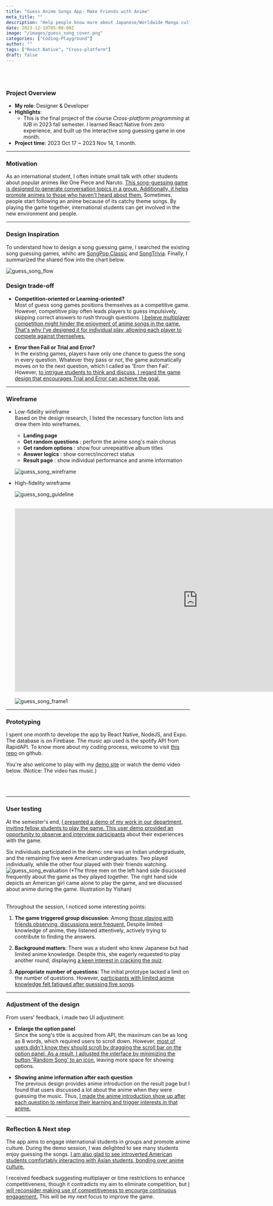 ```yaml
---
title: "Guess Anime Songs App- Make Friends with Anime"
meta_title: ""
description: "Help people know more about Japanese/Worldwide Manga culture by guessing anime songs"
date: 2023-12-19T05:00:00Z
image: "/images/guess_song_cover.png"
categories: ["Coding-Playground"]
author: ""
tags: ["React Native", "Cross-platform"]
draft: false
---
```


<br />
<br />

### Project Overview

- **My role**: Designer & Developer
- **Highlights**:
  - This is the final project of the course _Cross-platform programming_ at IUB in 2023 fall semester. I learned React Native from zero experience, and built up the interactive song guessing game in one month.
- **Project time**: 2023 Oct 17 ~ 2023 Nov 14, 1 month.

---

### Motivation

As an international student, I often initiate small talk with other students about popular animes like One Piece and Naruto. <ins>This song-guessing game is designed to generate conversation topics in a group. Additionally, it helps promote animes to those who haven't heard about them.</ins> Sometimes, people start following an anime because of its catchy theme songs. By playing the game together, international students can get involved in the new environment and people.

---

### Design Inspiration

To understand how to design a song guessing game, I searched the existing song guessing games, whihc are [SongPop Classic](https://play.google.com/store/apps/details?id=air.com.freshplanet.games.SongPop2&hl=en&gl=US&pli=1) and [SongTrivia](https://songtrivia2.io/). Finally, I summarized the shared flow into the chart below.

![guess_song_flow](/images/guess_song_inspiration.png)

### Design trade-off

- **Competition-oriented or Learning-oriented?** <br/>
  Most of guess song games positions themselves as a competitive game. However, competitive play often leads players to guess impulsively, skipping correct answers to rush through questions. <ins>I believe multiplayer competition might hinder the enjoyment of anime songs in the game. That's why I've designed it for individual play, allowing each player to compete against themselves.</ins>

- **Error then Fail or Trial and Error?**<br/>
  In the existing games, players have only one chance to guess the song in every question. Whatever they pass or not, the game automatically moves on to the next question, which I called as 'Erorr then Fail'. However, <ins>to intrigue students to think and discuss, I regard the game design that encourages Trial and Error can achieve the goal.</ins>

---

### Wireframe

- Low-fidelity wireframe <br/>
  Based on the design research, I listed the necessary function lists and drew them into wireframes.

  - **Landing page**
  - **Get random questions** : perform the anime song's main chorus
  - **Get random options** : show four unrepeatitive album titles
  - **Answer logics** : show correct/incorrect status
  - **Result page** : show individual performance and anime information

  ![guess_song_wireframe](/images/guess_song_wireframe.png)

- High-fidelity wireframe

  ![guess_song_guideline](/images/guess_song_Guidline.png)

  ## <iframe style="border: 1px solid rgba(0, 0, 0, 0.1);" width="1000" height="500" src="https://www.figma.com/embed?embed_host=share&url=https%3A%2F%2Fwww.figma.com%2Ffile%2FdyC9XOgHfOpaTIulB6qu8l%2FUntitled%3Ftype%3Dwhiteboard%26node-id%3D0%253A1%26t%3DGl3CiNflBa20Xn8o-1" allowfullscreen></iframe>

  ![guess_song_frame1](/images/guess_song_frame1.png)

---

### Prototyping

I spent one month to develope the app by React Native, NodeJS, and Expo. The database is on Firebase. The music api used is the spotify API from RapidAPI. To know more about my coding process, welcome to visit [this repo](https://github.com/yishanhsieh/info590-fa2023-final-project) on github.

You're also welcome to play with my [demo site](https://guesssong-2fd90.web.app/) or watch the demo video below. (Notice: The video has music.)

<Youtube client:load id="CrudeDNN7uY" title="Guess Anime Song" />

<br />
<br />

---

### User testing

At the semester's end, <ins>I presented a demo of my work in our department, inviting fellow students to play the game. This user demo provided an opportunity to observe and interview participants</ins> about their experiences with the game.

Six individuals participated in the demo: one was an Indian undergraduate, and the remaining five were American undergraduates. Two played individually, while the other four played with their friends watching.
![guess_song_evaluation](/images/guess_song_evaluation.png)
\(\*The three men on the left hand side disucssed frequently about the game as they played together. The right hand side depicts an American girl came alone to play the game, and we discussed about anime during the game. Illustration by Yishan)

<br />
Throughout the session, I noticed some interesting points:

1. **The game triggered group discussion**: Among <ins>those playing with friends observing, discussions were frequent.</ins> Despite limited knowledge of anime, they listened attentively, actively trying to contribute to finding the answers.

2. **Background matters**: There was a student who knew Japanese but had limited anime knowledge. Despite this, she eagerly requested to play another round, displaying <ins>a keen interest in cracking the quiz</ins>.

3. **Appropriate number of questions**: The initial prototype lacked a limit on the number of questions. However, <ins>participants with limited anime knowledge felt fatigued after guessing five songs</ins>.

---

### Adjustment of the design

From users' feedback, I made two UI adjustment:

- **Enlarge the option panel**<br/>
  Since the song's title is acquired from API, the maximum can be as long as 8 words, which required users to scroll down. However, <ins>most of users didn't know they should scroll by dragging the scroll bar on the option panel. As a result, I adjusted the interface by minimizing the button 'Random Song' to an icon</ins>, leaving more space for showing options.

- **Showing anime information after each question**<br/>
  The previous design provides anime introduction on the result page but I found that users discussed a lot about the anime when they were guessing the music. Thus, <ins>I made the anime introduction show up after each question to reinforce their learning and trigger interests in that anime.</ins>

<Youtube client:load id="6Ty9a4ukju0" title="Guess song UI adjustment" />

---

### Reflection & Next step

The app aims to engage international students in groups and promote anime culture. During the demo session, I was delighted to see many students enjoy guessing the songs. <ins>I am also glad to see introverted American students comfortably interacting with Asian students, bonding over anime culture.</ins>

I received feedback suggesting multiplayer or time restrictions to enhance competitiveness, though it contradicts my aim to eliminate competition, but <ins>I will reconsider making use of competitiveness to encourge continuous engagement.</ins> This will be my next focus to improve the game.
